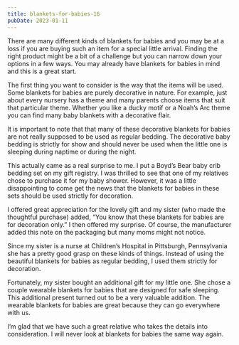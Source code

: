 ```yaml
---
title: blankets-for-babies-16
pubDate: 2023-01-11
---
```


There are many different kinds of blankets for babies and you may be at a loss if you are buying such an item for a special little arrival. Finding the right product might be a bit of a challenge but you can narrow down your options in a few ways. You may already have blankets for babies in mind and this is a great start.

The first thing you want to consider is the way that the items will be used. Some blankets for babies are purely decorative in nature. For example, just about every nursery has a theme and many parents choose items that suit that particular theme. Whether you like a ducky motif or a Noah’s Arc theme you can find many baby blankets with a decorative flair.

It is important to note that that many of these decorative blankets for babies are not really supposed to be used as regular bedding. The decorative baby bedding is strictly for show and should never be used when the little one is sleeping during naptime or during the night. 

This actually came as a real surprise to me. I put a Boyd’s Bear baby crib bedding set on my gift registry. I was thrilled to see that one of my relatives chose to purchase it for my baby shower. However, it was a little disappointing to come get the news that the blankets for babies in these sets should be used strictly for decoration.

I offered great appreciation for the lovely gift and my sister (who made the thoughtful purchase) added, “You know that these blankets for babies are for decoration only.” I then offered my surprise. Of course, the manufacturer added this note on the packaging but many moms might not notice. 

Since my sister is a nurse at Children’s Hospital in Pittsburgh, Pennsylvania she has a pretty good grasp on these kinds of things. Instead of using the beautiful blankets for babies as regular bedding, I used them strictly for decoration.

Fortunately, my sister bought an additional gift for my little one. She chose a couple wearable blankets for babies that are designed for safe sleeping. This additional present turned out to be a very valuable addition. The wearable blankets for babies are great because they can go everywhere with us. 

I’m glad that we have such a great relative who takes the details into consideration. I will never look at blankets for babies the same way again.